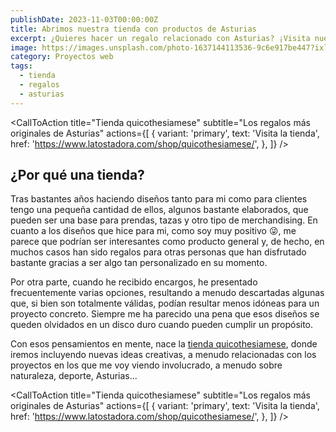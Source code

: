 ```yaml
---
publishDate: 2023-11-03T00:00:00Z
title: Abrimos nuestra tienda con productos de Asturias
excerpt: ¿Quieres hacer un regalo relacionado con Asturias? ¡Visita nuestra tienda!
image: https://images.unsplash.com/photo-1637144113536-9c6e917be447?ixlib=rb-4.0.3&ixid=M3wxMjA3fDB8MHxwaG90by1wYWdlfHx8fGVufDB8fHx8fA%3D%3D&auto=format&fit=crop&w=1674&q=80
category: Proyectos web
tags:
  - tienda
  - regalos
  - asturias
---
```



  <CallToAction
    title="Tienda quicothesiamese"
    subtitle="Los regalos más originales de Asturias"
    actions={[
      {
        variant: 'primary',
        text: 'Visita la tienda',
        href: 'https://www.latostadora.com/shop/quicothesiamese/',
      },
    ]}
  />

## ¿Por qué una tienda?

Tras bastantes años haciendo diseños tanto para mi como para clientes tengo una pequeña cantidad de ellos, algunos bastante elaborados, que pueden ser una base para prendas, tazas y otro tipo de merchandising. En cuanto a los diseños que hice para mi, como soy muy positivo 😜, me parece que podrían ser interesantes como producto general y, de hecho, en muchos casos han sido regalos para otras personas que han disfrutado bastante gracias a ser algo tan personalizado en su momento.

Por otra parte, cuando he recibido encargos, he presentado frecuentemente varias opciones, resultando a menudo descartadas algunas que, si bien son totalmente válidas, podían resultar menos idóneas para un proyecto concreto. Siempre me ha parecido una pena que esos diseños se queden olvidados en un disco duro cuando pueden cumplir un propósito.

Con esos pensamientos en mente, nace la <a href="https://www.latostadora.com/shop/quicothesiamese/" title="Ir a la tienda" target="_blank">tienda quicothesiamese</a>, donde iremos incluyendo nuevas ideas creativas, a menudo relacionadas con los proyectos en los que me voy viendo involucrado, a menudo sobre naturaleza, deporte, Asturias...

  <CallToAction
    title="Tienda quicothesiamese"
    subtitle="Los regalos más originales de Asturias"
    actions={[
      {
        variant: 'primary',
        text: 'Visita la tienda',
        href: 'https://www.latostadora.com/shop/quicothesiamese/',
      },
    ]}
  />

